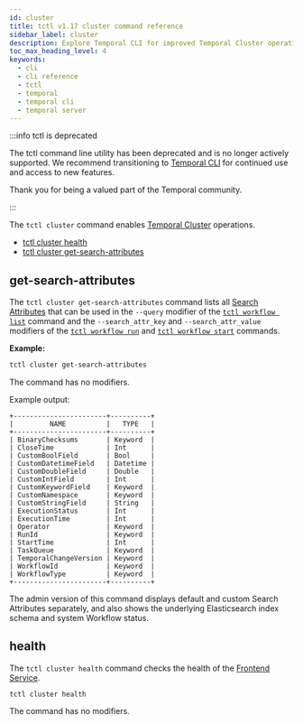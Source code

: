 ```yaml
---
id: cluster
title: tctl v1.17 cluster command reference
sidebar_label: cluster
description: Explore Temporal CLI for improved Temporal Cluster operations. Use commands like `tctl cluster health` and `tctl cluster get-search-attributes` for efficient Workflow management.
toc_max_heading_level: 4
keywords:
  - cli
  - cli reference
  - tctl
  - temporal
  - temporal cli
  - temporal server
---
```


:::info tctl is deprecated

The tctl command line utility has been deprecated and is no longer actively supported.
We recommend transitioning to [Temporal CLI](/cli) for continued use and access to new features.

Thank you for being a valued part of the Temporal community.

:::

The `tctl cluster` command enables [Temporal Cluster](/temporal-service) operations.

- [tctl cluster health](#health)
- [tctl cluster get-search-attributes](#get-search-attributes)

## get-search-attributes

The `tctl cluster get-search-attributes` command lists all [Search Attributes](/search-attribute) that can be used in the `--query` modifier of the [`tctl workflow list`](/tctl-v1/workflow#list) command and the `--search_attr_key` and `--search_attr_value` modifiers of the [`tctl workflow run`](/tctl-v1/workflow#run) and [`tctl workflow start`](/tctl-v1/workflow#start) commands.

**Example:**

```bash
tctl cluster get-search-attributes
```

The command has no modifiers.

Example output:

```text
+-----------------------+----------+
|         NAME          |   TYPE   |
+-----------------------+----------+
| BinaryChecksums       | Keyword  |
| CloseTime             | Int      |
| CustomBoolField       | Bool     |
| CustomDatetimeField   | Datetime |
| CustomDoubleField     | Double   |
| CustomIntField        | Int      |
| CustomKeywordField    | Keyword  |
| CustomNamespace       | Keyword  |
| CustomStringField     | String   |
| ExecutionStatus       | Int      |
| ExecutionTime         | Int      |
| Operator              | Keyword  |
| RunId                 | Keyword  |
| StartTime             | Int      |
| TaskQueue             | Keyword  |
| TemporalChangeVersion | Keyword  |
| WorkflowId            | Keyword  |
| WorkflowType          | Keyword  |
+-----------------------+----------+
```

The admin version of this command displays default and custom Search Attributes separately, and also shows the underlying Elasticsearch index schema and system Workflow status.

## health

The `tctl cluster health` command checks the health of the [Frontend Service](/temporal-service#frontend-service).

`tctl cluster health`

The command has no modifiers.

